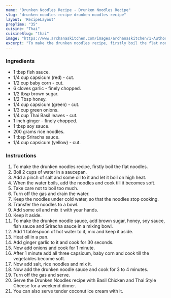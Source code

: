 ---
name: "Drunken Noodles Recipe - Drunken Noodles Recipe"
slug: "drunken-noodles-recipe-drunken-noodles-recipe"
layout: 'RecipeLayout'
prepTime: "35"
cuisine: "Thai"
cuisineSlug: "thai"
image: "https://www.archanaskitchen.com/images/archanaskitchen/1-Author/Donna_George/Drunken_Noodles_Recipe_With_Vegetables_-2_1600.jpg"
excerpt: "To make the drunken noodles recipe, firstly boil the flat noodles"
---

### Ingredients

-  1 tbsp fish sauce.
-  1/4 cup capsicum (red) - cut.
-  1/2 cup baby corn - cut.
-  6 cloves garlic - finely chopped.
-  1/2 tbsp brown sugar.
-  1/2 Tbsp honey.
-  1/4 cup capsicum (green) - cut.
-  1/3 cup green onions.
-  1/4 cup Thai Basil leaves - cut.
-  1 inch ginger - finely chopped.
-  1 tbsp soy sauce.
- 200 grams rice noodles.
-  1 tbsp Sriracha sauce.
-  1/4 cup capsicum (yellow) - cut.

### Instructions

1. To make the drunken noodles recipe, firstly boil the flat noodles.
1. Boil 2 cups of water in a saucepan.
1. Add a pinch of salt and some oil to it and let it boil on high heat.
1. When the water boils, add the noodles and cook till it becomes soft.
1. Take care not to boil too much.
1. Turn off the gas and drain the water.
1. Keep the noodles under cold water, so that the noodles stop cooking.
1. Transfer the noodles to a bowl.
1. Add some oil and mix it with your hands.
1. Keep it aside.
1. To make the drunken noodle sauce, add brown sugar, honey, soy sauce, fish sauce and Sriracha sauce in a mixing bowl.
1. Add 1 tablespoon of hot water to it, mix and keep it aside.
1. Heat oil in a pan.
1. Add ginger garlic to it and cook for 30 seconds.
1. Now add onions and cook for 1 minute.
1. After 1 minute add all three capsicum, baby corn and cook till the vegetables become soft.
1. Now add salt, rice noodles and mix it.
1. Now add the drunken noodle sauce and cook for 3 to 4 minutes.
1. Turn off the gas and serve.
1. Serve the Drunken Noodles recipe with Basil Chicken and Thai Style Cheese for a weekend dinner.
1. You can also serve tender coconut ice cream with it.
